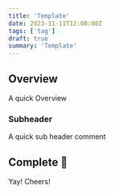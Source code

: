 ```yaml
---
title: 'Template'
date: 2023-11-11T12:00:00Z
tags: ['tag']
draft: true
summary: 'Template'
---
```


[link]: [https://google.com]

## Overview
A quick Overview

### Subheader
A quick sub header comment

## Complete  🎉
Yay! Cheers!
